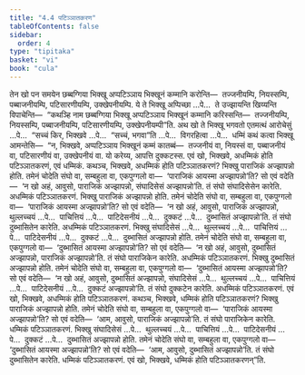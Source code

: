 ```yaml
---
title: "4.4 पटिञ्ञातकरण"
tableOfContents: false
sidebar:
  order: 4
type: "tipitaka"
basket: "vi"
book: "cula"
---
```



<DynamicBreadcrumb />

<Division number="200" book="cula">

<Paragraph number="841" book="cula">
तेन खो पन समयेन छब्बग्गिया भिक्खू अप्पटिञ्ञाय भिक्खूनं कम्मानि करोन्ति—  तज्जनीयम्पि, नियस्सम्पि, पब्बाजनीयम्पि, पटिसारणीयम्पि, उक्खेपनीयम्पि. ये ते भिक्खू अप्पिच्छा …पे…  ते उज्झायन्ति खिय्यन्ति विपाचेन्ति—  “कथञ्हि नाम छब्बग्गिया भिक्खू अप्पटिञ्ञाय भिक्खूनं कम्मानि करिस्सन्ति—  तज्जनीयम्पि, नियस्सम्पि, पब्बाजनीयम्पि, पटिसारणीयम्पि, उक्खेपनीयम्पी”ति. अथ खो ते भिक्खू भगवतो एतमत्थं आरोचेसुं …पे…  “सच्चं किर, भिक्खवे …पे…  “सच्चं, भगवा”ति …पे…  विगरहित्वा …पे…  धम्मिं कथं कत्वा भिक्खू आमन्तेसि—  “न, भिक्खवे, अप्पटिञ्ञाय भिक्खूनं कम्मं कातब्बं—  तज्जनीयं वा, नियस्सं वा, पब्बाजनीयं वा, पटिसारणीयं वा, उक्खेपनीयं वा. यो करेय्य, आपत्ति दुक्कटस्स.
</Paragraph>

</Division>
<Division number="201" book="cula">

<Paragraph number="842" book="cula">
एवं खो, भिक्खवे, अधम्मिकं होति पटिञ्ञातकरणं, एवं धम्मिकं. कथञ्च, भिक्खवे, अधम्मिकं होति पटिञ्ञातकरणं?
</Paragraph>

<Paragraph number="843" book="cula">
भिक्खु पाराजिकं अज्झापन्नो होति. तमेनं चोदेति संघो वा, सम्बहुला वा, एकपुग्गलो वा—  ‘पाराजिकं आयस्मा अज्झापन्नो’ति? सो एवं वदेति—  ‘न खो अहं, आवुसो, पाराजिकं अज्झापन्नो, संघादिसेसं अज्झापन्नो’ति. तं संघो संघादिसेसेन कारेति. अधम्मिकं पटिञ्ञातकरणं.
</Paragraph>

<Paragraph number="844" book="cula">
भिक्खु पाराजिकं अज्झापन्नो होति. तमेनं चोदेति संघो वा, सम्बहुला वा, एकपुग्गलो वा—  ‘पाराजिकं आयस्मा अज्झापन्नो’ति? सो एवं वदेति—  ‘न खो अहं, आवुसो, पाराजिकं अज्झापन्नो, थुल्लच्चयं …पे…  पाचित्तियं …पे…  पाटिदेसनीयं …पे…  दुक्कटं …पे…  दुब्भासितं अज्झापन्नो’ति. तं संघो दुब्भासितेन कारेति. अधम्मिकं पटिञ्ञातकरणं.
</Paragraph>

<Paragraph number="845" book="cula">
भिक्खु संघादिसेसं …पे…  थुल्लच्चयं …पे…  पाचित्तियं …पे…  पाटिदेसनीयं …पे…  दुक्कटं …पे…  दुब्भासितं अज्झापन्नो होति. तमेनं चोदेति संघो वा, सम्बहुला वा, एकपुग्गलो वा—  ‘दुब्भासितं आयस्मा अज्झापन्नो’ति? सो एवं वदेति—  ‘न खो अहं, आवुसो, दुब्भासितं अज्झापन्नो, पाराजिकं अज्झापन्नो’ति. तं संघो पाराजिकेन कारेति. अधम्मिकं पटिञ्ञातकरणं.
</Paragraph>

<Paragraph number="846" book="cula">
भिक्खु दुब्भासितं अज्झापन्नो होति. तमेनं चोदेति संघो वा, सम्बहुला वा, एकपुग्गलो वा—  ‘दुब्भासितं आयस्मा अज्झापन्नो’ति? सो एवं वदेति—  ‘न खो अहं, आवुसो, दुब्भासितं अज्झापन्नो, संघादिसेसं …पे…  थुल्लच्चयं …पे…  पाचित्तियं …पे…  पाटिदेसनीयं …पे…  दुक्कटं अज्झापन्नो’ति. तं संघो दुक्कटेन कारेति. अधम्मिकं पटिञ्ञातकरणं. एवं खो, भिक्खवे, अधम्मिकं होति पटिञ्ञातकरणं.
</Paragraph>

<Paragraph number="847" book="cula">
कथञ्च, भिक्खवे, धम्मिकं होति पटिञ्ञातकरणं? भिक्खु पाराजिकं अज्झापन्नो होति. तमेनं चोदेति संघो वा, सम्बहुला वा, एकपुग्गलो वा—  ‘पाराजिकं आयस्मा अज्झापन्नो’ति? सो एवं वदेति—  ‘आम, आवुसो, पाराजिकं अज्झापन्नो’ति. तं संघो पाराजिकेन कारेति. धम्मिकं पटिञ्ञातकरणं.
</Paragraph>

<Paragraph number="848" book="cula">
भिक्खु संघादिसेसं …पे…  थुल्लच्चयं …पे…  पाचित्तियं …पे…  पाटिदेसनीयं …पे…  दुक्कटं …पे…  दुब्भासितं अज्झापन्नो होति. तमेनं चोदेति संघो वा, सम्बहुला वा, एकपुग्गलो वा—  ‘दुब्भासितं आयस्मा अज्झापन्नो’ति? सो एवं वदेति—  ‘आम, आवुसो, दुब्भासितं अज्झापन्नो’ति. तं संघो दुब्भासितेन कारेति. धम्मिकं पटिञ्ञातकरणं. एवं खो, भिक्खवे, धम्मिकं होति पटिञ्ञातकरणन्”ति.
</Paragraph>
</Division>